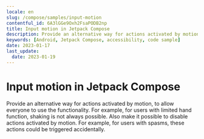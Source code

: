 ```yaml
---
locale: en
slug: /compose/samples/input-motion
contentful_id: 6A3lGGe9Oxh2FsaPODB2np
title: Input motion in Jetpack Compose
description: Provide an alternative way for actions activated by motion, to allow everyone to use the functionality.
keywords: [Android, Jetpack Compose, accessibility, code sample]
date: 2023-01-17
last_update:
  date: 2023-01-19
---
```


# Input motion in Jetpack Compose

Provide an alternative way for actions activated by motion, to allow everyone to use the functionality. For example, for users with limited hand function, shaking is not always possible. Also make it possible to disable actions activated by motion. For example, for users with spasms, these actions could be triggered accidentally.

<CodeSample id="input-motion" platform="compose" locale="en"/>
